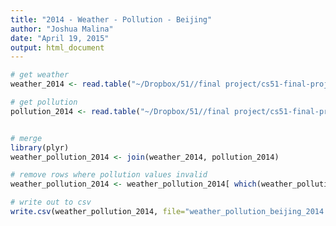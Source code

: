 ```yaml
---
title: "2014 - Weather - Pollution - Beijing"
author: "Joshua Malina"
date: "April 19, 2015"
output: html_document
---
```


```r
# get weather
weather_2014 <- read.table("~/Dropbox/51//final project/cs51-final-project/Weather - Beijing - 2014.csv", header=TRUE, sep=",")

# get pollution
pollution_2014 <- read.table("~/Dropbox/51//final project/cs51-final-project/bj2014pol.csv", header=TRUE, sep=",")


# merge
library(plyr)
weather_pollution_2014 <- join(weather_2014, pollution_2014)

# remove rows where pollution values invalid
weather_pollution_2014 <- weather_pollution_2014[ which(weather_pollution_2014$Value > -1), ]

# write out to csv
write.csv(weather_pollution_2014, file="weather_pollution_beijing_2014.csv", row.names=FALSE, quote=FALSE)
```
